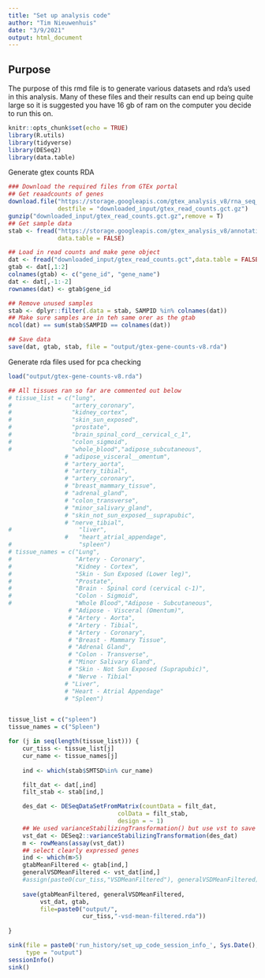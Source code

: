 ```yaml
---
title: "Set up analysis code"
author: "Tim Nieuwenhuis"
date: "3/9/2021"
output: html_document
---
```


## Purpose
The purpose of this rmd file is to generate various datasets and rda's used in this analysis. Many of these files and their results can end up being quite large so it is suggested you have 16 gb of ram on the computer you decide to run this on.

```r
knitr::opts_chunk$set(echo = TRUE)
library(R.utils)
library(tidyverse)
library(DESeq2)
library(data.table)
```

Generate gtex counts RDA

```r
### Download the required files from GTEx portal 
## Get reaadcounts of genes
download.file("https://storage.googleapis.com/gtex_analysis_v8/rna_seq_data/GTEx_Analysis_2017-06-05_v8_RNASeQCv1.1.9_gene_reads.gct.gz",
              destfile = "downloaded_input/gtex_read_counts.gct.gz")
gunzip("downloaded_input/gtex_read_counts.gct.gz",remove = T)
## Get sample data
stab <- fread("https://storage.googleapis.com/gtex_analysis_v8/annotations/GTEx_Analysis_v8_Annotations_SampleAttributesDS.txt",
              data.table = FALSE)

## Load in read counts and make gene object
dat <- fread("downloaded_input/gtex_read_counts.gct",data.table = FALSE)
gtab <- dat[,1:2]
colnames(gtab) <- c("gene_id", "gene_name")
dat <- dat[,-1:-2]
rownames(dat) <- gtab$gene_id

## Remove unused samples
stab <- dplyr::filter(.data = stab, SAMPID %in% colnames(dat))
## Make sure samples are in teh same orer as the gtab
ncol(dat) == sum(stab$SAMPID == colnames(dat))

## Save data
save(dat, gtab, stab, file = "output/gtex-gene-counts-v8.rda")
```

Generate rda files used for pca checking
```r
load("output/gtex-gene-counts-v8.rda")

## All tissues ran so far are commented out below
# tissue_list = c("lung",
#                 "artery_coronary",
#                 "kidney_cortex",
#                 "skin_sun_exposed",
#                 "prostate",
#                 "brain_spinal_cord__cervical_c_1",
#                 "colon_sigmoid",
#                 "whole_blood","adipose_subcutaneous",
                # "adipose_visceral__omentum",
                # "artery_aorta",
                # "artery_tibial",
                # "artery_coronary",
                # "breast_mammary_tissue",
                # "adrenal_gland",
                # "colon_transverse",
                # "minor_salivary_gland",
                # "skin_not_sun_exposed__suprapubic",
                # "nerve_tibial",
#                   "liver",
                #   "heart_atrial_appendage",
#                   "spleen")
# tissue_names = c("Lung",
#                  "Artery - Coronary",
#                  "Kidney - Cortex",
#                  "Skin - Sun Exposed (Lower leg)",
#                  "Prostate",
#                  "Brain - Spinal cord (cervical c-1)",
#                  "Colon - Sigmoid",
#                  "Whole Blood","Adipose - Subcutaneous",
                 # "Adipose - Visceral (Omentum)",
                 # "Artery - Aorta",
                 # "Artery - Tibial",
                 # "Artery - Coronary",
                 # "Breast - Mammary Tissue",
                 # "Adrenal Gland",
                 # "Colon - Transverse",
                 # "Minor Salivary Gland",
                 # "Skin - Not Sun Exposed (Suprapubic)",
                 # "Nerve - Tibial"
                # "Liver",
                # "Heart - Atrial Appendage"
                # "Spleen")


tissue_list = c("spleen")
tissue_names = c("Spleen")

for (j in seq(length(tissue_list))) {
    cur_tiss <- tissue_list[j]
    cur_name <- tissue_names[j]
    
    ind <- which(stab$SMTSD%in% cur_name)

    filt_dat <- dat[,ind]
    filt_stab <- stab[ind,]

    des_dat <- DESeqDataSetFromMatrix(countData = filt_dat,
                               colData = filt_stab,
                               design = ~ 1)
    ## We used varianceStabilizingTransformation() but use vst to save time
    vst_dat <- DESeq2::varianceStabilizingTransformation(des_dat)
    m <- rowMeans(assay(vst_dat))
    ## select clearly expressed genes
    ind <- which(m>5)
    gtabMeanFiltered <- gtab[ind,]
    generalVSDMeanFiltered <- vst_dat[ind,]
    #assign(paste0(cur_tiss,"VSDMeanFiltered"), generalVSDMeanFiltered)
    
    save(gtabMeanFiltered, generalVSDMeanFiltered,
         vst_dat, gtab,
         file=paste0("output/",
                     cur_tiss,"-vsd-mean-filtered.rda"))
    
}

```

```r
sink(file = paste0('run_history/set_up_code_session_info_', Sys.Date(), ".txt"),
     type = "output")
sessionInfo()
sink()
```

